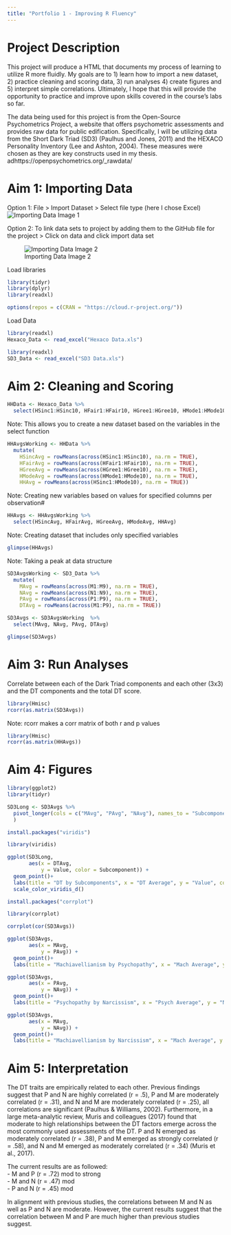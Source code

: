 ```yaml
---
title: "Portfolio 1 - Improving R Fluency"
---
```


# Project Description 

This project will produce a HTML that documents my process of learning to utilize R more fluidly. My goals are to 1) learn how to import a new dataset, 2) practice cleaning and scoring data, 3) run analyses 4) create figures and 5) interpret simple correlations. Ultimately, I hope that this will provide the opportunity to practice and improve upon skills covered in the course's labs so far.  

The data being used for this project is from the Open-Source Psychometrics Project, a website that offers psychometric assessments and provides raw data for public edification. Specifically, I will be utilizing data from the Short Dark Triad (SD3) (Paulhus and Jones, 2011) and the HEXACO Personality Inventory (Lee and Ashton, 2004). These measures were chosen as they are key constructs used in my thesis. adhttps://openpsychometrics.org/_rawdata/

# Aim 1: Importing Data

Option 1: File > Import Dataset > Select file type (here I chose Excel)
![Importing Data Image 1](Data import.png)

Option 2: To link data sets to project by adding them to the GitHub file for the project > Click on data and click import data set

![Importing Data Image 2](Importing via file.png)

Load libraries 
```r
library(tidyr)
library(dplyr)
library(readxl)
```
```r
options(repos = c(CRAN = "https://cloud.r-project.org/"))
```

Load Data 
```r
library(readxl)
Hexaco_Data <- read_excel("Hexaco Data.xls")
```

```r
library(readxl)
SD3_Data <- read_excel("SD3 Data.xls")
```

# Aim 2: Cleaning and Scoring

```r
HHData <- Hexaco_Data %>% 
  select(HSinc1:HSinc10, HFair1:HFair10, HGree1:HGree10, HMode1:HMode10)
```
Note: This allows you to create a new dataset based on the variables in the select function 

```r
HHAvgsWorking <- HHData %>%
  mutate(
    HSincAvg = rowMeans(across(HSinc1:HSinc10), na.rm = TRUE),
    HFairAvg = rowMeans(across(HFair1:HFair10), na.rm = TRUE),
    HGreeAvg = rowMeans(across(HGree1:HGree10), na.rm = TRUE),
    HModeAvg = rowMeans(across(HMode1:HMode10), na.rm = TRUE),
    HHAvg = rowMeans(across(HSinc1:HMode10), na.rm = TRUE))
```
Note: Creating new variables based on values for specified columns per observation#

```r
HHAvgs <- HHAvgsWorking %>%
  select(HSincAvg, HFairAvg, HGreeAvg, HModeAvg, HHAvg)
```

Note: Creating dataset that includes only specified variables  

```r
glimpse(HHAvgs)
```
Note: Taking a peak at data structure


```r
SD3AvgsWorking <- SD3_Data %>%
  mutate(
    MAvg = rowMeans(across(M1:M9), na.rm = TRUE),
    NAvg = rowMeans(across(N1:N9), na.rm = TRUE),
    PAvg = rowMeans(across(P1:P9), na.rm = TRUE),
    DTAvg = rowMeans(across(M1:P9), na.rm = TRUE))
```

```r
SD3Avgs <- SD3AvgsWorking  %>%
  select(MAvg, NAvg, PAvg, DTAvg)
```

```r
glimpse(SD3Avgs)
```
# Aim 3: Run Analyses
Correlate between each of the Dark Triad components and each other (3x3) and the DT components and the total DT score. 

```r
library(Hmisc)
rcorr(as.matrix(SD3Avgs))
```
Note: rcorr makes a corr matrix of both r and p values 

```r
library(Hmisc)
rcorr(as.matrix(HHAvgs))
```

# Aim 4: Figures
```r
library(ggplot2)
library(tidyr)
```


```r
SD3Long <- SD3Avgs %>%
  pivot_longer(cols = c("MAvg", "PAvg", "NAvg"), names_to = "Subcomponent", values_to = "Value"
  )

```

```r
install.packages("viridis")
```
```r
library(viridis)
```


```r
ggplot(SD3Long,
       aes(x = DTAvg, 
           y = Value, color = Subcomponent)) +
  geom_point()+
  labs(title = "DT by Subcomponents", x = "DT Average", y = "Value", color = "Subcomponent" ) + 
  scale_color_viridis_d()
```
```r
install.packages("corrplot")
```

```r
library(corrplot)
```

```r
corrplot(cor(SD3Avgs))
```


```r
ggplot(SD3Avgs,
       aes(x = MAvg, 
           y = PAvg)) +
  geom_point()+
  labs(title = "Machiavellianism by Psychopathy", x = "Mach Average", y = "Psych Avg")
```

```r
ggplot(SD3Avgs,
       aes(x = PAvg, 
           y = NAvg)) +
  geom_point()+
  labs(title = "Psychopathy by Narcissism", x = "Psych Average", y = "Narc Avg")
```

```r
ggplot(SD3Avgs,
       aes(x = MAvg, 
           y = NAvg)) +
  geom_point()+
  labs(title = "Machiavellianism by Narcissism", x = "Mach Average", y = "Narc Avg")
```

# Aim 5: Interpretation
The DT traits are empirically related to each other. Previous findings suggest that P and N are highly correlated (r = .5), P and M are moderately correlated (r = .31), and N and M are moderately correlated (r = .25), all correlations are significant (Paulhus & Williams, 2002). Furthermore, in a large meta-analytic review, Muris and colleagues (2017) found that moderate to high relationships between the DT factors emerge across the most commonly used assessments of the DT. P and N emerged as moderately correlated (r = .38), P and M emerged as strongly correlated (r = .58), and N and M emerged as moderately correlated (r = .34) (Muris et al., 2017).

The current results are as followed:  
- M and P (r = .72) mod to strong  
- M and N (r = .47) mod  
- P and N (r = .45) mod

In alignment with previous studies, the correlations between M and N as well as P and N are moderate. However, the current results suggest that the correlation between M and P are much higher than previous studies suggest. 